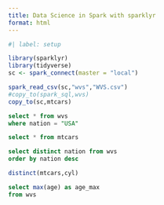 ```yaml
---
title: Data Science in Spark with sparklyr
format: html
---
```

```r
#| label: setup

library(sparklyr)
library(tidyverse)
sc <- spark_connect(master = "local")
```



```r
spark_read_csv(sc,"wvs","WVS.csv")
#copy_to(spark_sql,wvs)
copy_to(sc,mtcars)
```


```sql
select * from wvs
where nation = "USA"
```
```sql
select * from mtcars
```
```sql
select distinct nation from wvs
order by nation desc
```
```r
distinct(mtcars,cyl)
```

```sql
select max(age) as age_max
from wvs

```



